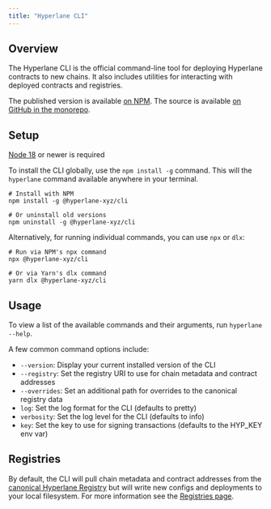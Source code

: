 ```yaml
---
title: "Hyperlane CLI"
---
```


## Overview[​](#overview "Direct link to Overview")

The Hyperlane CLI is the official command-line tool for deploying Hyperlane contracts to new chains. It also includes utilities for interacting with deployed contracts and registries.

The published version is available [on NPM](https://www.npmjs.com/package/@hyperlane-xyz/cli). The source is available [on GitHub in the monorepo](https://github.com/hyperlane-xyz/hyperlane-monorepo/tree/main/typescript/cli).

## Setup[​](#setup "Direct link to Setup")

<Check>[Node 18](https://nodejs.org/en/download) or newer is required</Check>

To install the CLI globally, use the `npm install -g` command. This will the `hyperlane` command available anywhere in your terminal.

```
# Install with NPM
npm install -g @hyperlane-xyz/cli

# Or uninstall old versions
npm uninstall -g @hyperlane-xyz/cli
```

Alternatively, for running individual commands, you can use `npx` or `dlx`:

```
# Run via NPM's npx command
npx @hyperlane-xyz/cli

# Or via Yarn's dlx command
yarn dlx @hyperlane-xyz/cli
```

## Usage[​](#usage "Direct link to Usage")

To view a list of the available commands and their arguments, run `hyperlane --help`.

A few common command options include:

- `--version`: Display your current installed version of the CLI
- `--registry`: Set the registry URI to use for chain metadata and contract addresses
- `--overrides`: Set an additional path for overrides to the canonical registry data
- `log`: Set the log format for the CLI (defaults to pretty)
- `verbosity`: Set the log level for the CLI (defaults to info)
- `key`: Set the key to use for signing transactions (defaults to the HYP_KEY env var)

## Registries[​](#registries "Direct link to Registries")

By default, the CLI will pull chain metadata and contract addresses from the [canonical Hyperlane Registry](https://github.com/hyperlane-xyz/hyperlane-registry) but will write new configs and deployments to your local filesystem. For more information see the [Registries page](/docs/reference/registries).
